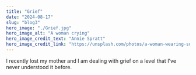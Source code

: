 ```yaml
---
title: "Grief"
date: "2024-08-17"
slug: "blog3"
hero_image: "./Grief.jpg"
hero_image_alt: "A woman crying"
hero_image_credit_text: "Annie Spratt"
hero_image_credit_link: "https://unsplash.com/photos/a-woman-wearing-sunglasses-is-smiling-for-the-camera-scev-bdar8w"
---
```


I recently lost my mother and I am dealing with grief on a level that I've never understood it before.